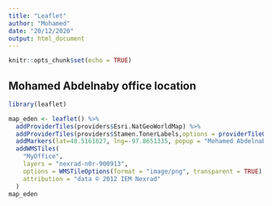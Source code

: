 ```yaml
---
title: "Leaflet"
author: "Mohamed"
date: "20/12/2020"
output: html_document
---
```


```r
knitr::opts_chunk$set(echo = TRUE)
```


## Mohamed Abdelnaby office location

```r
library(leaflet)

map_eden <- leaflet() %>%
  addProviderTiles(providers$Esri.NatGeoWorldMap) %>%
  addProviderTiles(providers$Stamen.TonerLabels,options = providerTileOptions(opacity = 0.45)) %>%
  addMarkers(lat=48.5161827, lng=-97.8651335, popup = "Mohamed Abdelnaby") %>%
  addWMSTiles(
    "MyOffice",
    layers = "nexrad-n0r-900913",
    options = WMSTileOptions(format = "image/png", transparent = TRUE),
    attribution = "data © 2012 IEM Nexrad"
  )
map_eden
```
